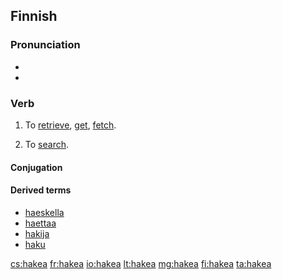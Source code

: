 ==Finnish==

===Pronunciation===
* {{IPA|[ˈhɑke̞.ɑˣ]|lang=fi}}
* {{hyphenation|ha|ke|a}}

===Verb===
{{infl|fi|verb}}

# {{transitive}} To [[retrieve]], [[get]], [[fetch]].
# To [[search]].

====Conjugation====
{{fi-conj-koskea|ha|k}}

====Derived terms====
* [[haeskella]]
* [[haettaa]]
* [[hakija]]
* [[haku]]

[[cs:hakea]]
[[fr:hakea]]
[[io:hakea]]
[[lt:hakea]]
[[mg:hakea]]
[[fi:hakea]]
[[ta:hakea]]